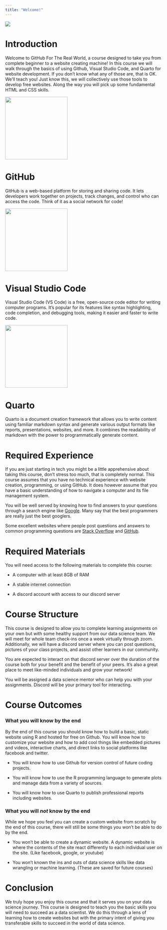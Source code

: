 ```yaml
---
title: "Welcome!"
---
```


![](/images/home-banner-png.png)

# Introduction

Welcome to GitHub For The Real World, a course designed to take you from complete beginner to a website creating machine! In this course we will walk through the basics of using Github, Visual Studio Code, and Quarto for website development. If you don't know what any of those are, that is OK. We'll teach you! Just know this, we will collectively use those tools to develop free websites. Along the way you will pick up some fundamental HTML and CSS skills.



::: {.grid}
::: {.g-col-4}
![](images/github.png){height=200}

# GitHub

GitHub is a web-based platform for storing and sharing code. It lets developers work together on projects, track changes, and control who can access the code. Think of it as a social network for code!
:::

::: {.g-col-4}
![](images/visual-studio-code-icon.png){width=200 height=200}

# Visual Studio Code

Visual Studio Code (VS Code) is a free, open-source code editor for writing computer programs. It's popular for its features like syntax highlighting, code completion, and debugging tools, making it easier and faster to write code.
:::

::: {.g-col-4}
![](images/quarto-logo.png){width=200 height=200}

# Quarto

Quarto is a document creation framework that allows you to write content using familiar markdown syntax and generate various output formats like reports, presentations, websites, and more. It combines the readability of markdown with the power to programmatically generate content.
:::

:::

# Required Experience

If you are just starting in tech you might be a little apprehensive about taking this course, don't stress too much, that is completely normal. This course assumes that you have no technical experience with website creation, programming, or using GitHub. It does however assume that you have a basic understanding of how to navigate a computer and its file management system.

You will be well served by knowing how to find answers to your questions through a search engine like [Google](google.com). Many say that the best programmers are really just the best googlers.

Some excellent websites where people post questions and answers to common programming questions are [Stack Overflow](stackoverflow.com) and [GitHub](github.com).

# Required Materials

You will need access to the following materials to complete this course:

-   A computer with at least 8GB of RAM

-   A stable internet connection

-   A discord account with access to our discord server

# Course Structure

This course is designed to allow you to complete learning assignments on your own but with some healthy support from our data science team. We will meet for whole team check-ins once a week virtually through zoom. Additionally, we will have a discord server where you can post questions, pictures of your class projects, and assist other learners in our community.

You are expected to interact on that discord server over the duration of the course both for your benefit and the benefit of your peers. It's also a great place to meet like-minded individuals and grow your network!

You will be assigned a data science mentor who can help you with your assignments. Discord will be your primary tool for interacting.

# Course Outcomes

### What you will know by the end

By the end of this course you should know how to build a basic, static website using R and hosted for free on Github. You will know how to customize your website and how to add cool things like embedded pictures and videos, interactive charts, and direct links to social platforms like facebook and twitter.

-   You will know how to use Github for version control of future coding projects.

-   You will know how to use the R programming language to generate plots and manage data from a variety of sources.

-   You will know how to use Quarto to publish professional reports including websites.

### What you will *not* know by the end

While we hope you feel you can create a custom website from scratch by the end of this course, there will still be some things you won't be able to do by the end.

-   You won't be able to create a dynamic website. A dynamic website is where the contents of the site react differently to each individual user on the site. (Like facebook, google, or youtube)

-   You won't known the ins and outs of data science skills like data wrangling or machine learning. (These are saved for future courses)

# Conclusion

We truly hope you enjoy this course and that it serves you on your data science journey. This course is designed to teach you the basic skills you will need to succeed as a data scientist. We do this through a lens of learning how to create websites but with the primary intent of giving you transferable skills to succeed in the world of data science.
